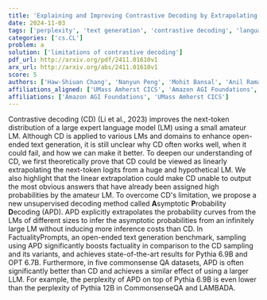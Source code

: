 ```yaml
---
title: 'Explaining and Improving Contrastive Decoding by Extrapolating the Probabilities of a Huge and Hypothetical LM'
date: 2024-11-03
tags: ['perplexity', 'text generation', 'contrastive decoding', 'language models', 'factuality', 'commonsense QA', 'asymptotic probability decoding']
categories: ['cs.CL']
problem: a
solution: ['limitations of contrastive decoding']
pdf_url: http://arxiv.org/pdf/2411.01610v1
arx_url: http://arxiv.org/abs/2411.01610v1
score: 5
authors: ['Haw-Shiuan Chang', 'Nanyun Peng', 'Mohit Bansal', 'Anil Ramakrishna', 'Tagyoung Chung']
affiliations_aligned: ['UMass Amherst CICS', 'Amazon AGI Foundations', 'Amazon AGI Foundations', 'Amazon AGI Foundations', 'Amazon AGI Foundations']
affiliations: ['Amazon AGI Foundations', 'UMass Amherst CICS']
---
```



Contrastive decoding (CD) (Li et al., 2023) improves the next-token distribution of a large expert language model (LM) using a small amateur LM. Although CD is applied to various LMs and domains to enhance open-ended text generation, it is still unclear why CD often works well, when it could fail, and how we can make it better. To deepen our understanding of CD, we first theoretically prove that CD could be viewed as linearly extrapolating the next-token logits from a huge and hypothetical LM. We also highlight that the linear extrapolation could make CD unable to output the most obvious answers that have already been assigned high probabilities by the amateur LM.   To overcome CD's limitation, we propose a new unsupervised decoding method called $\mathbf{A}$symptotic $\mathbf{P}$robability $\mathbf{D}$ecoding (APD). APD explicitly extrapolates the probability curves from the LMs of different sizes to infer the asymptotic probabilities from an infinitely large LM without inducing more inference costs than CD. In FactualityPrompts, an open-ended text generation benchmark, sampling using APD significantly boosts factuality in comparison to the CD sampling and its variants, and achieves state-of-the-art results for Pythia 6.9B and OPT 6.7B. Furthermore, in five commonsense QA datasets, APD is often significantly better than CD and achieves a similar effect of using a larger LLM. For example, the perplexity of APD on top of Pythia 6.9B is even lower than the perplexity of Pythia 12B in CommonsenseQA and LAMBADA.